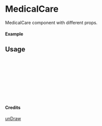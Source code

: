 
<Meta of={MedicalCare} title="unDraw/MedicalCare" />

# MedicalCare

MedicalCare component with different props.

#### Example

<Canvas of={MedicalCare.Primary} />

## Usage

```ts
import { MedicalCare } from "yadl-ui";

const Example = () => {
  return (
      <MedicalCare />
  );
};

export default Example;
```

#### Credits
[unDraw](https://undraw.co/illustrations)
